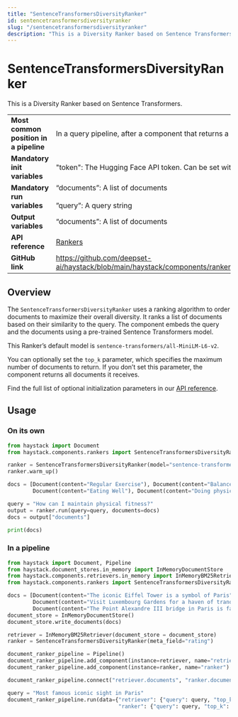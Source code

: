 ```yaml
---
title: "SentenceTransformersDiversityRanker"
id: sentencetransformersdiversityranker
slug: "/sentencetransformersdiversityranker"
description: "This is a Diversity Ranker based on Sentence Transformers."
---
```


# SentenceTransformersDiversityRanker

This is a Diversity Ranker based on Sentence Transformers.

|  |  |
| --- | --- |
| **Most common position in a pipeline** | In a query pipeline, after a component that returns a list of documents such as a [Retriever](../retrievers.mdx) |
| **Mandatory init variables** | "token": The Hugging Face API token. Can be set with `HF_API_TOKEN` or `HF_TOKEN` env var. |
| **Mandatory run variables** | “documents”: A list of documents  <br /> <br />”query”: A query string |
| **Output variables** | “documents”: A list of documents |
| **API reference** | [Rankers](/reference/rankers-api) |
| **GitHub link** | https://github.com/deepset-ai/haystack/blob/main/haystack/components/rankers/sentence_transformers_diversity.py |

## Overview

The `SentenceTransformersDiversityRanker` uses a ranking algorithm to order documents to maximize their overall diversity. It ranks a list of documents based on their similarity to the query. The component embeds the query and the documents using a pre-trained Sentence Transformers model.

This Ranker’s default model is `sentence-transformers/all-MiniLM-L6-v2`.

You can optionally set the `top_k` parameter, which specifies the maximum number of documents to return. If you don’t set this parameter, the component returns all documents it receives.

Find the full list of optional initialization parameters in our [API reference](/reference/rankers-api#sentencetransformersdiversityranker).

## Usage

### On its own

```python
from haystack import Document
from haystack.components.rankers import SentenceTransformersDiversityRanker

ranker = SentenceTransformersDiversityRanker(model="sentence-transformers/all-MiniLM-L6-v2", similarity="cosine")
ranker.warm_up()

docs = [Document(content="Regular Exercise"), Document(content="Balanced Nutrition"), Document(content="Positive Mindset"),
        Document(content="Eating Well"), Document(content="Doing physical activities"), Document(content="Thinking positively")]

query = "How can I maintain physical fitness?"
output = ranker.run(query=query, documents=docs)
docs = output["documents"]

print(docs)
```

### In a pipeline

```python
from haystack import Document, Pipeline
from haystack.document_stores.in_memory import InMemoryDocumentStore
from haystack.components.retrievers.in_memory import InMemoryBM25Retriever
from haystack.components.rankers import SentenceTransformersDiversityRanker

docs = [Document(content="The iconic Eiffel Tower is a symbol of Paris"),
        Document(content="Visit Luxembourg Gardens for a haven of tranquility in Paris"),
        Document(content="The Point Alexandre III bridge in Paris is famous for its Beaux-Arts style")]
document_store = InMemoryDocumentStore()
document_store.write_documents(docs)

retriever = InMemoryBM25Retriever(document_store = document_store)
ranker = SentenceTransformersDiversityRanker(meta_field="rating")

document_ranker_pipeline = Pipeline()
document_ranker_pipeline.add_component(instance=retriever, name="retriever")
document_ranker_pipeline.add_component(instance=ranker, name="ranker")

document_ranker_pipeline.connect("retriever.documents", "ranker.documents")

query = "Most famous iconic sight in Paris"
document_ranker_pipeline.run(data={"retriever": {"query": query, "top_k": 3},
                                   "ranker": {"query": query, "top_k": 2}})
```
